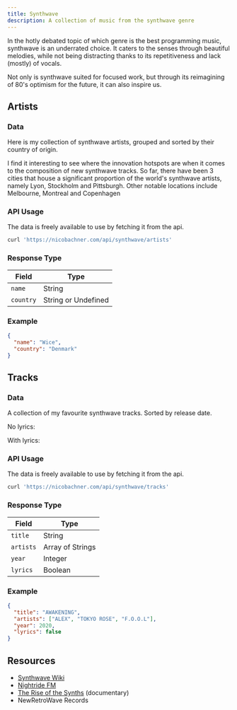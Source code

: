 ```yaml
---
title: Synthwave
description: A collection of music from the synthwave genre
---
```


In the hotly debated topic of which genre is the best programming music, synthwave is an underrated choice. It caters to the senses through beautiful melodies, while not being distracting thanks to its repetitiveness and lack (mostly) of vocals.

Not only is synthwave suited for focused work, but through its reimagining of 80's optimism for the future, it can also inspire us.


## Artists

### Data

Here is my collection of synthwave artists, grouped and sorted by their country of origin.

<Artists />

I find it interesting to see where the innovation hotspots are when it comes to the composition of new synthwave tracks. So far, there have been 3 cities that house a significant proportion of the world's synthwave artists, namely Lyon, Stockholm and Pittsburgh. Other notable locations include Melbourne, Montreal and Copenhagen

<Countries />

### API Usage

The data is freely available to use by fetching it from the api.

```sh
curl 'https://nicobachner.com/api/synthwave/artists'
```

### Response Type

| Field     | Type                |
| --------- | ------------------- |
| `name`    | String              |
| `country` | String or Undefined |

### Example

```json
{
  "name": "Wice",
  "country": "Denmark"
}
```

## Tracks

### Data

A collection of my favourite synthwave tracks. Sorted by release date.

No lyrics:

<NoLyrics />

With lyrics:

<Lyrics />

### API Usage

The data is freely available to use by fetching it from the api.

```sh
curl 'https://nicobachner.com/api/synthwave/tracks'
```

### Response Type

| Field     | Type             |
| --------- | ---------------- |
| `title`   | String           |
| `artists` | Array of Strings |
| `year`    | Integer          |
| `lyrics`  | Boolean          |

### Example

```json
{
  "title": "AWAKENING",
  "artists": ["ALEX", "TOKYO ROSE", "F.O.O.L"],
  "year": 2020,
  "lyrics": false
}
```

## Resources

- [Synthwave Wiki](https://synthwave.fandom.com/wiki/Synthwave_Wiki)
- [Nightride FM](https://nightride.fm)
- [The Rise of the Synths](https://theriseofthesynths.com) (documentary)
- NewRetroWave Records
